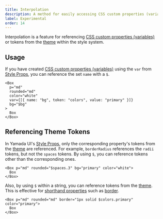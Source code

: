 ```yaml
---
title: Interpolation
description: A method for easily accessing CSS custom properties (variables) in the Yamada UI style system.
label: Experimental
order: 14
---
```


Interpolation is a feature for referencing [CSS custom properties (variables)](/styled-system/css-custom-properties) or tokens from the [theme](/styled-system/theming) within the style system.

## Usage

If you have created [CSS custom properties (variables)](/styled-system/css-custom-properties) using the `var` from [Style Props](/styled-system/style-props), you can reference the set `name` with a `$`.

```tsx
<Box
  p="md"
  rounded="md"
  color="white"
  var={[{ name: "bg", token: "colors", value: "primary" }]}
  bg="$bg"
>
  Box
</Box>
```

## Referencing Theme Tokens

In Yamada UI's [Style Props](/styled-system/style-props), only the corresponding property's tokens from the [theme](/styled-system/theming) are referenced. For example, `borderRadius` references the `radii` tokens, but not the `spaces` tokens. By using `$`, you can reference tokens other than the corresponding ones.

```tsx
<Box p="md" rounded="$spaces.3" bg="primary" color="white">
  Box
</Box>
```

Also, by using `$` within a string, you can reference tokens from the [theme](/styled-system/theming). This is effective for [shorthand properties](https://developer.mozilla.org/en-US/docs/Web/CSS/Shorthand_properties) such as [border](https://developer.mozilla.org/en-US/docs/Web/CSS/border).

```tsx
<Box p="md" rounded="md" border="1px solid $colors.primary" color="primary">
  Box
</Box>
```
